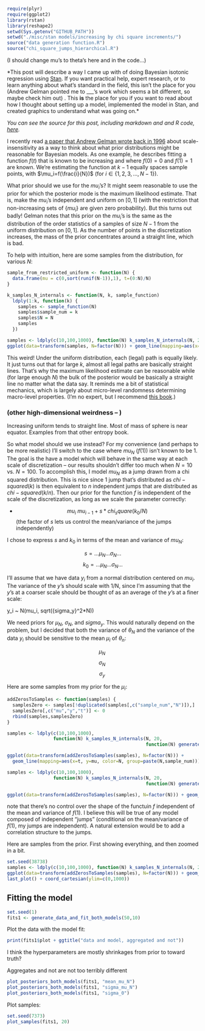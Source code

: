 ```r
require(plyr)
require(ggplot2)
library(rstan)
library(reshape2)
setwd(Sys.getenv("GITHUB_PATH"))
setwd("./misc/stan models/increasing by chi square increments/")
source("data generation function.R")
source("chi_square_jumps_hierarchical.R")
```

(I should change mu's to theta's here and in the code...)

*This post will describe a way I came up with of doing Bayesian isotonic regression using [Stan](http://mc-stan.org/). If you want practical help, expert research, or to learn anything about what's standard in the field, this isn't the place for you (Andrew Gelman pointed me to ___'s work which seems a bit different, so maybe check him out) . This **is** the place for you if you want to read about how I thought about setting up a model, implemented the model in Stan, and created graphics to understand what was going on.*

*You can see the source for this post, including markdown and and R code, [here](source).*

I recently read [a paper that Andrew Gelman wrote back in 1996](http://www.stat.columbia.edu/~gelman/research/published/deep.pdf) about scale-insensitivity as a way to think about what prior distributions might be reasonable for Bayesian models. As one example, he describes fitting a function $f(t)$ that is known to be increasing and where $f(0)=0$ and $f(1)=1$ are known. We're estimating the function at $k-1$ equally spaces sample points, with $\mu_i=f(\frac{i}{N})$ (for $i \in \{1,2,3,...,N-1\}$).

What prior should we use for the $mu_i$'s? It might seem reasonable to use the prior for which the posterior mode is the maximum likelihood estimate. That is, make the $mu_i$'s independent and uniform on $[0,1]$ (with the restriction that non-increasing sets of $\{mu_i\}$ are given zero probability). But this turns out badly! Gelman notes that this prior on the $mu_i$'s is the same as the distribution of the order statistics of a samples of size $N-1$ from the uniform distribution on $[0,1]$. As the number of points in the discretization increases, the mass of the prior concentrates around a straight line, which is bad.

To help with intuition, here are some samples from the distribution, for various $N$:

```r


sample_from_restricted_uniform <- function(N) {
  data.frame(mu = c(0,sort(runif(N-1)),1), t=(0:N)/N)
}

k_samples_N_internals <- function(N, k, sample_function)
  ldply(1:k, function(k) {
    samples <- sample_function(N)
    samples$sample_num = k
    samples$N = N
    samples
  })

samples <- ldply(c(10,100,1000), function(N) k_samples_N_internals(N, 20, sample_from_restricted_uniform))
ggplot(data=transform(samples, N=factor(N))) + geom_line(mapping=aes(x=t, y=mu, color=N, group=paste(N,sample_num)))

```

This weird! Under the uniform distribution, each (legal) path is equally likely. It just turns out that for large $k$, almost all legal paths are basically straight lines. That's why the maximum likelihood estimate can be reasonable while (for large enough $N$) the bulk of the posterior would be basically a straight line no matter what the data say. It reminds me a bit of statistical mechanics, which is largely about micro-level randomness determining macro-level properties. (I'm no expert, but I recommend [this book](http://pages.physics.cornell.edu/~sethna/StatMech/).)

### (other high-dimensional weirdness -- )
Increasing uniform tends to straight line. 
Most of mass of sphere is near equator. 
Examples from that other entropy book. 
  
So what model should we use instead? For my convenience (and perhaps to be more realistic) I'll switch to the case where $mu_N$ ($f(1)$) isn't known to be $1$. The goal is the have a model which will behave in the same way at each scale of discretization -- our results shouldn't differ too much when $N=10$ vs. $N=100$. To accomplish this, I model $mu_N$ as a jump drawn from a chi squared distribution. This is nice since 1 jump that's distributed as $chi-squared(k)$  is then equivalent to  $n$  independent jumps that are distributed as $chi-squared(k/n)$. Then our prior for the function $f$  is independent of the scale of the discretization, as long as we scale the parameter correctly:

* $$mu_i ~ mu_{i-1} + s*chi_square(k_0/N)$$ (the factor of $s$ lets us control the mean/variance of the jumps independently)

I chose to express $s$ and $k_0$ in terms of the mean and variance of $mu_N$:

$$s = ...\mu_N ... \sigma_N ...$$
$$k_0 = ...\mu_N ... \sigma_N ...$$


I'll assume that we have data $y_i$ from a normal distribution centered on $mu_i$. The variance of the $y$'s  should scale with 1/N, since I'm assuming that the $y$'s at a coarser scale should be thought of as an average of the $y$'s at a finer scale:

y_i ~ N(mu_i, sqrt({sigma_y}^2*N))

We need priors for $\mu_N$, $\sigma_N$, and $sigma_y$. This would naturally depend on the problem, but I decided that both the variance of $\theta_N$ and the variance of the data $y_i$ should be sensitive to the mean $\mu_i$ of $\theta_n$:

$$\mu_N ~ $$
$$\sigma_N ~ $$
$$\sigma_y ~ $$

Here are some samples from my prior for the $\mu_i$:

```r

addZerosToSamples <- function(samples) {
  samplesZero <- samples[!duplicated(samples[,c("sample_num","N")]),]
  samplesZero[,c("mu","y","t")] <- 0
  rbind(samples,samplesZero)
}

samples <- ldply(c(10,100,1000), 
                 function(N) k_samples_N_internals(N, 20, 
                                                   function(N) generate_data_mean_var(500, (400**2), N, 1)))

ggplot(data=transform(addZerosToSamples(samples), N=factor(N))) + 
  geom_line(mapping=aes(x=t, y=mu, color=N, group=paste(N,sample_num)))

samples <- ldply(c(10,100,1000), 
                 function(N) k_samples_N_internals(N, 20, 
                                                   function(N) generate_data_mean_var(500, (100**2), N, 1)))

ggplot(data=transform(addZerosToSamples(samples), N=factor(N))) + geom_line(mapping=aes(x=t, y=mu, color=N, group=paste(N,sample_num)))

```

note that there's no control over the shape of the functuin $f$ independent of the mean and variance of $f(1)$. I believe this will be true of any model composed of independent "jumps" (conditional on the mean/variance of $f(1)$, my jumps are independent). A natural extension would be to add a correlation structure to the jumps.

Here are samples from the prior. First showing everything, and then zoomed in a bit.

```r
set.seed(38738)
samples <- ldply(c(10,100,1000), function(N) k_samples_N_internals(N, 20, generate_data_including_hyperparameters))
ggplot(data=transform(addZerosToSamples(samples), N=factor(N))) + geom_line(mapping=aes(x=t, y=mu, color=N, group=paste(N,sample_num)))
last_plot() + coord_cartesian(ylim=c(0,1000))
```

## Fitting the model

```r
set.seed(1)
fits1 <- generate_data_and_fit_both_models(50,10)
```

Plot the data with the model fit:

```r
print(fits1$plot + ggtitle("data and model, aggregated and not"))
```

I think the hyperparameters are mostly shrinkages from prior to toward truth?

Aggregates and not are not too terribly different

```r
plot_posteriors_both_models(fits1, "mean_mu_N")
plot_posteriors_both_models(fits1, "sigma_mu_N")
plot_posteriors_both_models(fits1, "sigma_0")
```

Plot samples:

```r
set.seed(7373)
plot_samples(fits1, 20)
```
